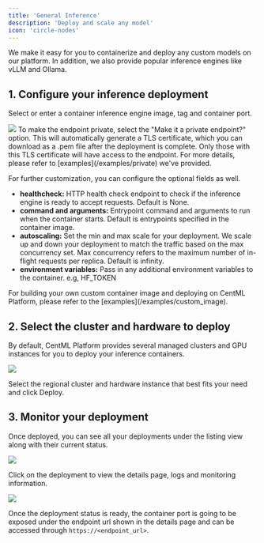 ```yaml
---
title: 'General Inference'
description: 'Deploy and scale any model'
icon: 'circle-nodes'
---
```


We make it easy for you to containerize and deploy any custom models on our platform. In addition, we also provide popular inference engines like vLLM and Ollama.

## 1. Configure your inference deployment

Select or enter a container inference engine image, tag and container port.

<Frame>
    <img src="/images/inf_1.png" style={{ borderRadius: '0.5rem' }} />
</Frame>

<Tip>
To make the endpoint private, select the "Make it a private endpoint?" option. This will automatically generate a TLS certificate, which you can download as a .pem file after the deployment is complete. Only those with this TLS certificate will have access to the endpoint. For more details, please refer to [examples](/examples/private) we've provided.
</Tip>

For further customization, you can configure the optional fields as well.

- **healthcheck:** HTTP health check endpoint to check if the inference engine is ready to accept requests. Default is None.
- **command and arguments:** Entrypoint command and arguments to run when the container starts. Default is entrypoints specified in the container image.
- **autoscaling:** Set the min and max scale for your deployment. We scale up and down your deployment to match the traffic based on the max concurrency set. Max concurrency refers to the maximum number of in-flight requests per replica. Default is infinity.
- **environment variables:** Pass in any additional environment variables to the container. e.g, HF_TOKEN

<Tip>
For building your own custom container image and deploying on CentML Platform, please refer to the [examples](/examples/custom_image).
</Tip>

## 2. Select the cluster and hardware to deploy
By default, CentML Platform provides several managed clusters and GPU instances for you to deploy your inference containers. 

<Frame>
    <img src="/images/inf_2.png" style={{ borderRadius: '0.5rem' }} />
</Frame>

Select the regional cluster and hardware instance that best fits your need and click Deploy.


## 3. Monitor your deployment
Once deployed, you can see all your deployments under the listing view along with their current status.

<Frame>
    <img src="/images/inf_3.png" style={{ borderRadius: '0.5rem' }} />
</Frame>

Click on the deployment to view the details page, logs and monitoring information.

<Frame>
    <img src="/images/inf_4.png" style={{ borderRadius: '0.5rem' }} />
</Frame>

Once the deployment status is ready, the container port is going to be exposed under the endpoint url shown in the details page and can be accessed through `https://<endpoint_url>`.
